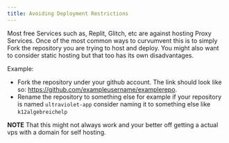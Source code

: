 ```yaml
---
title: Avoiding Deployment Restrictions
---
```


Most free Services such as, Replit, Glitch, etc are against hosting Proxy Services. Once of the most common ways to curvumvent this is to simply Fork the repository you are trying to host and deploy. You might also want to consider static hosting but that too has its own disadvantages.

Example:

- Fork the repository under your github account. The link should look like so: https://github.com/exampleusername/examplerepo.
- Rename the repository to something else for example if your repository is named `ultraviolet-app` consider naming it to something else like `k12algebreichelp`

**NOTE** That this might not always work and your better off getting a actual vps with a domain for self hosting. 
